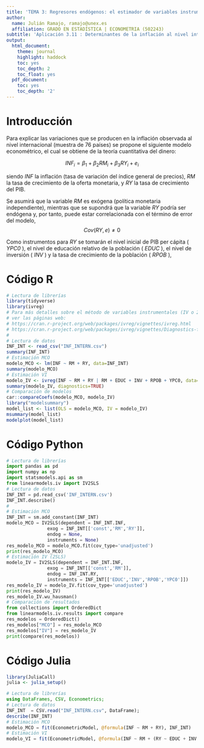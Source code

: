 ```yaml
---
title: 'TEMA 3: Regresores endógenos: el estimador de variables instrumentales (VI)'
author:
  name: Julián Ramajo, ramajo@unex.es
  affiliation: GRADO EN ESTADÍSTICA | ECONOMETRIA (502243)
subtitle: 'Aplicación 3.11 : Determinantes de la inflación al nivel internacional'
output:
  html_document:
    theme: journal
    highlight: haddock
    toc: yes
    toc_depth: 2
    toc_float: yes
  pdf_document:
    toc: yes
    toc_depth: '2'
---
```


# Introducción

Para explicar las variaciones que se producen en la inflación observada al nivel internacional (muestra de 76 países) se propone el siguiente modelo econométrico, el cual se obtiene de la teoría cuantitativa del dinero:

$$INF_{i} = \beta_1 + \beta_2 RM_{i} + \beta_3 RY_{i} + e_{i}$$

siendo _INF_ la inflación (tasa de variación del índice general de precios), _RM_ la tasa de crecimiento de la oferta monetaria, y _RY_ la tasa de crecimiento del PIB.

Se asumirá que la variable _RM_ es exógena (política monetaria independiente), mientras que se supondrá que la variable _RY_ podría ser endógena y, por tanto, puede estar correlacionada con el término de error del modelo, $$Cov(RY,e)≠0$$

Como instrumentos para _RY_ se tomarán el nivel inicial de PIB per cápita ( _YPC0_ ), el nivel de educación relativo de la población ( _EDUC_ ), el nivel de inversión ( _INV_ ) y la tasa de crecimiento de la población ( _RPOB_ ), 

# Código R

```r
# Lectura de librerías
library(tidyverse)
library(ivreg)
# Para más detalles sobre el método de variables instrumentales (IV o 2SLS en inglés) 
# ver las páginas web: 
# https://cran.r-project.org/web/packages/ivreg/vignettes/ivreg.html 
# https://cran.r-project.org/web/packages/ivreg/vignettes/Diagnostics-for-2SLS-Regression.html
#
# Lectura de datos
INF_INT <- read_csv("INF_INTERN.csv")
summary(INF_INT)
# Estimación MCO
modelo_MCO <- lm(INF ~ RM + RY, data=INF_INT)
summary(modelo_MCO)
# Estimación VI
modelo_IV <- ivreg(INF ~ RM + RY | RM + EDUC + INV + RPOB + YPC0, data=INF_INT)
summary(modelo_IV, diagnostics=TRUE)
# Comparación de modelos
car::compareCoefs(modelo_MCO, modelo_IV)
library("modelsummary")
model_list <- list(OLS = modelo_MCO, IV = modelo_IV)
msummary(model_list)
modelplot(model_list)
```

# Código Python

```python
# Lectura de librerías
import pandas as pd
import numpy as np
import statsmodels.api as sm
from linearmodels.iv import IV2SLS
# Lectura de datos
INF_INT = pd.read_csv('INF_INTERN.csv')
INF_INT.describe()
#
# Estimación MCO
INF_INT = sm.add_constant(INF_INT)
modelo_MCO = IV2SLS(dependent = INF_INT.INF,
               exog = INF_INT[['const','RM','RY']], 
               endog = None, 
               instruments = None)
res_modelo_MCO = modelo_MCO.fit(cov_type='unadjusted')
print(res_modelo_MCO)
# Estimación IV (2SLS)
modelo_IV = IV2SLS(dependent = INF_INT.INF,
               exog = INF_INT[['const','RM']],
               endog = INF_INT.RY,
               instruments = INF_INT[['EDUC','INV','RPOB','YPC0']])
res_modelo_IV = modelo_IV.fit(cov_type='unadjusted')
print(res_modelo_IV)
res_modelo_IV.wu_hausman()
# Comparación de resultados
from collections import OrderedDict
from linearmodels.iv.results import compare
res_modelos = OrderedDict()
res_modelos["MCO"] = res_modelo_MCO
res_modelos["IV"] = res_modelo_IV
print(compare(res_modelos))
```

# Código Julia

```r
library(JuliaCall)
julia <- julia_setup()
```

```julia
# Lectura de librerías
using DataFrames, CSV, Econometrics;
# Lectura de datos
INF_INT  = CSV.read("INF_INTERN.csv", DataFrame);
describe(INF_INT)
# Estimación MCO
modelo_MCO = fit(EconometricModel, @formula(INF ~ RM + RY), INF_INT)
# Estimación VI
modelo_VI = fit(EconometricModel, @formula(INF ~ RM + (RY ~ EDUC + INV + RPOB + YPC0)), INF_INT)
```
